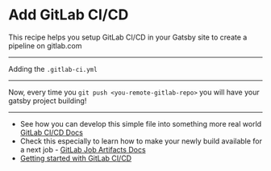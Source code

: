# Add GitLab CI/CD

This recipe helps you setup GitLab CI/CD in your Gatsby site to create a pipeline on gitlab.com

---

Adding the `.gitlab-ci.yml`

<File
  path=".gitlab-ci.yml"
  content="https://gist.githubusercontent.com/puzzledbytheweb/40028c837e1c20859b7f65bfe92879f1/raw/3ee7d97a4ab2b1e106a3c8a2f031d9a22b6222af/.gitlab-ci.yml"
/>

---

Now, every time you `git push <you-remote-gitlab-repo>` you will have your gatsby project building!

---

- See how you can develop this simple file into something more real world [GitLab CI/CD Docs](https://docs.gitlab.com/ee/ci/README.html)
- Check this especially to learn how to make your newly build available for a next job - [GitLab Job Artifacts Docs](https://docs.gitlab.com/ee/ci/pipelines/job_artifacts.html)
- [Getting started with GitLab CI/CD](https://gitlab.com/help/ci/quick_start/README)
